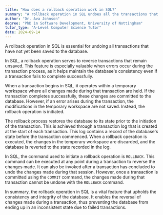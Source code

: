 ```yaml
---
title: "How does a rollback operation work in SQL?"
summary: "A rollback operation in SQL undoes all the transactions that have not been saved to the database."
author: "Dr. Ava Johnson"
degree: "PhD in Software Development, University of Nottingham"
tutor_type: "A-Level Computer Science Tutor"
date: 2024-09-14
---
```


A rollback operation in SQL is essential for undoing all transactions that have not yet been saved to the database.

In SQL, a rollback operation serves to reverse transactions that remain unsaved. This feature is especially valuable when errors occur during the transaction process, as it helps maintain the database's consistency even if a transaction fails to complete successfully.

When a transaction begins in SQL, it operates within a temporary workspace where all changes made during that transaction are held. If the transaction completes successfully, these changes are committed to the database. However, if an error arises during the transaction, the modifications in the temporary workspace are not saved. Instead, the rollback operation is initiated.

The rollback process restores the database to its state prior to the initiation of the transaction. This is achieved through a transaction log that is created at the start of each transaction. This log contains a record of the database's state before the transaction commenced. When a rollback operation is executed, the changes in the temporary workspace are discarded, and the database is reverted to the state recorded in the log.

In SQL, the command used to initiate a rollback operation is `ROLLBACK`. This command can be executed at any point during a transaction to reverse the changes made. It can also be invoked after a transaction has concluded to undo the changes made during that session. However, once a transaction is committed using the `COMMIT` command, the changes made during that transaction cannot be undone with the `ROLLBACK` command.

In summary, the rollback operation in SQL is a vital feature that upholds the consistency and integrity of the database. It enables the reversal of changes made during a transaction, thus preventing the database from ending up in an inconsistent state due to failed transactions.
    